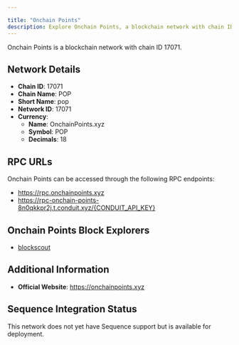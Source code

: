 ```yaml
---

title: "Onchain Points"
description: Explore Onchain Points, a blockchain network with chain ID 17071. Learn about its native currency, OnchainPoints.xyz, and how to interact with the network.
---
```




Onchain Points is a blockchain network with chain ID 17071.

## Network Details

- **Chain ID**: 17071
- **Chain Name**: POP
- **Short Name**: pop
- **Network ID**: 17071
- **Currency**: 
  - **Name**: OnchainPoints.xyz
  - **Symbol**: POP
  - **Decimals**: 18

## RPC URLs

Onchain Points can be accessed through the following RPC endpoints:

- https://rpc.onchainpoints.xyz
- https://rpc-onchain-points-8n0qkkpr2j.t.conduit.xyz/{CONDUIT_API_KEY}

## Onchain Points Block Explorers

- [blockscout](https://explorer.onchainpoints.xyz)

## Additional Information

- **Official Website**: https://onchainpoints.xyz

## Sequence Integration Status

This network does not yet have Sequence support but is available for deployment.
